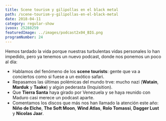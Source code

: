 ```yaml
---
title: Scene tourism y gilipollas en el black metal
path: /scene-tourism-y-gilipollas-en-el-black-metal
date: 2018-04-11
category: regular-show
ivoox: 25288259
featuredImage: ../images/podcast2x04_BIG.png
programNumber: 24
---
```


Hemos tardado la vida porque nuestras turbulentas vidas personales lo han impedido, pero ya tenemos un nuevo podcast, donde nos ponemos un poco al día:

*   Hablamos del fenómeno de los **scene tourists**: gente que va a conciertos como si fuese a un exótico safari.
*   Repasamos las últimas polémicas del mundo trve: mucho nazi (**Watain**, **Marduk** y **Taake**) y algún pederasta (Inquisition).
*   Que **Tierra Santa** haya girado por Venezuela y se haya reunido con Maduro casi merece un podcast aparte.
*   Comentamos los discos que más nos han llamado la atención este año: **Niño de Elche**, **The Soft Moon**, **Wind Atlas**, **Rolo Tomassi**, **Dagger Lust** y **Nicolas Jaar**.